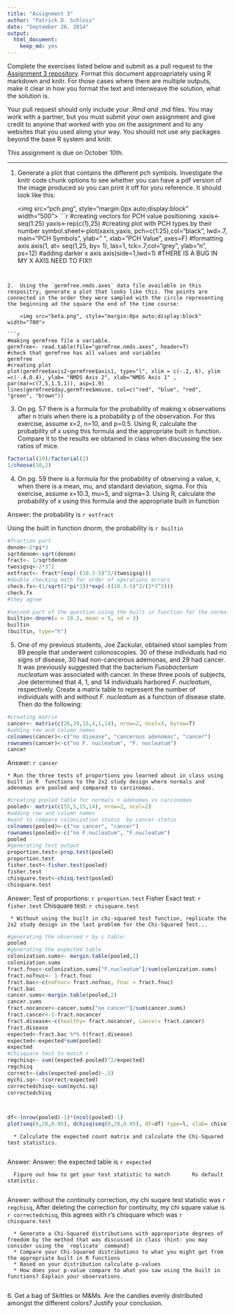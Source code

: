 ```yaml
---
title: "Assignment 3"
author: "Patrick D. Schloss"
date: "September 26, 2014"
output:
  html_document:
    keep_md: yes
---
```


Complete the exercises listed below and submit as a pull request to the [Assignment 3 repository](http://www.github.com/microbialinformatics/assignment03).  Format this document approapriately using R markdown and knitr. For those cases where there are multiple outputs, make it clear in how you format the text and interweave the solution, what the solution is.

Your pull request should only include your *.Rmd and *.md files. You may work with a partner, but you must submit your own assignment and give credit to anyone that worked with you on the assignment and to any websites that you used along your way. You should not use any packages beyond the base R system and knitr.

This assignment is due on October 10th.

------

1.  Generate a plot that contains the different pch symbols. Investigate the knitr code chunk options to see whether you can have a pdf version of the image produced so you can print it off for yoru reference. It should look like this:

    <img src="pch.png", style="margin:0px auto;display:block" width="500">
```r


#creating vectors for PCH value positioning.
xaxis<-seq(1:25)
yaxis<-rep(c(1),25)
#creating plot with PCH types by their number
symbol.sheet<-plot(xaxis,yaxis, pch=c(1:25),col="black", lwd=.7, main="PCH Symbols", ylab=" ", xlab="PCH Value", axes=F)
#formatting axis
axis(1, at= seq(1,25, by= 1), las=1, tck=.7,col="grey", ylab="n", ps=12)
#adding darker x axis
axis(side=1,lwd=1)
#THERE IS A BUG IN MY X AXIS NEED TO FIX!!











```


2.  Using the `germfree.nmds.axes` data file available in this respositry, generate a plot that looks like this. The points are connected in the order they were sampled with the circle representing the beginning ad the square the end of the time course:

    <img src="beta.png", style="margin:0px auto;display:block" width="700">

```r
#making germfree file a variable.
germfree<- read.table(file="germfree.nmds.axes", header=T)
#check that germfree has all values and variables
germfree
#creating plot
plot(germfree$axis2~germfree$axis1, type="l", xlim = c(-.2,.6), ylim =c(-.4,0.4), ylab= "NMDS Axis 2", xlab="NMDS Axis 1" , par(mar=c(7,5,1.5,1)), asp=1.9)  
lines(germfree$day,germfree$mouse, col=c("red", "blue", "red", "green", "brown"))
```

3.  On pg. 57 there is a formula for the probability of making x observations after n trials when there is a probability p of the observation.  For this exercise, assume x=2, n=10, and p=0.5.  Using R, calculate the probability of x using this formula and the appropriate built in function. Compare it to the results we obtained in class when discussing the sex ratios of mice.
```r
factorial(10)/factorial(2)
1/choose(10,2)

```


4.  On pg. 59 there is a formula for the probability of observing a value, x, when there is a mean, mu, and standard deviation, sigma.  For this exercise, assume x=10.3, mu=5, and sigma=3.  Using R, calculate the probability of x using this formula and the appropriate built in function

Answer: the probability is `r extfract`

Using the built in function dnorm, the probability is `r builtin` 


```r
#fraction part
denom<-2*pi*3
sqrtdenom<-sqrt(denom)
fract<- 1/sqrtdenom
twosigsq<-2*3^2
extfract<- fract*(exp(-(10.3-5)^2/(twosigsq)))
#double checking math for order of operations errors
check.fx<-(1/sqrt(2*pi*3))*exp(-((10.3-5)^2/(2*3^2)))
check.fx
#they agree

#second part of the question using the built in function for the normal distribution.
builtin<-dnorm(x = 10.3, mean = 5, sd = 3)
builtin
(builtin, type="h")


```


5.  One of my previous students, Joe Zackular, obtained stool samples from 89 people that underwent colonoscopies.  30 of these individuals had no signs of disease, 30 had non-cancerous ademonas, and 29 had cancer.  It was previously suggested that the bacterium *Fusobacterium nucleatum* was associated with cancer.  In these three pools of subjects, Joe determined that 4, 1, and 14 individuals harbored *F. nucleatum*, respectively. Create a matrix table to represent the number of individuals with and without _F. nucleatum_ as a function of disease state.  Then do the following:


```r
#creating matrix
cancer<- matrix(c(26,29,15,4,1,14), nrow=2, ncol=3, byrow=T)
#adding row and column names
colnames(cancer)<-c("no disease", "cancerous adenomas", "cancer")
rownames(cancer)<-c("no F. nucleatum", "F. nucleatum")
cancer
```
Answer: `r cancer`

    * Run the three tests of proportions you learned about in class using built in R  functions to the 2x2 study design where normals and adenomas are pooled and compared to carcinomas.

```r
#creating pooled table for normals + adenomas vs carcinomas
pooled<- matrix(c(55,5,15,14), nrow=2, ncol=2)
#adding row and column names
#want to compare colonization status  by cancer status
colnames(pooled)<-c("no cancer", "cancer")
rownames(pooled)<-c("no F.nucleatum", "F.nucleatum")
pooled
#generating test output
proportion.test<-prop.test(pooled)
proportion.test
fisher.test<-fisher.test(pooled)
fisher.test
chisquare.test<-chisq.test(pooled)
chisquare.test
```
Answer: Test of proportions: `r proportion.test`
Fisher Exact test: `r fisher.test`
Chisquare test: `r chisquare.test` 

     * Without using the built in chi-squared test function, replicate the 2x2 study design in the last problem for the Chi-Squared Test...

```r
#generating the observed r by c table:
pooled
#generating the expected table
colonization.sums<- margin.table(pooled,1)
colonization.sums
fract.fnuc<-colonization.sums["F.nucleatum"]/sum(colonization.sums)
fract.nofnuc<- 1-fract.fnuc
fract.bac<-c(noFnuc= fract.nofnuc, Fnuc = fract.fnuc)
fract.bac
cancer.sums<-margin.table(pooled,2)
cancer.sums
fract.nocancer<-cancer.sums["no cancer"]/sum(cancer.sums)
fract.cancer<-1-fract.nocancer
fract.disease<-c(healthy= fract.nocancer, cancer= fract.cancer)
fract.disease
expected<-fract.bac %*% t(fract.disease)
expected<-expected*sum(pooled)
expected
#chisquare test to match r
regchisq<- sum((expected-pooled)^2/expected)
regchisq
correct<-(abs(expected-pooled)-.5)
mychi.sq<- (correct/expected)
correctedchisq<-sum(mychi.sq)
correctedchisq



df<-(nrow(pooled)-1)*(ncol(pooled)-1)
plot(seq(0,20,0.05), dchisq(seq(0,20,0.05), df=df) type=l, xlab= chise)

```
     
      * Calculate the expected count matrix and calculate the Chi-Squared test statistics. 
      
Answer: Answer: the expected table is `r expected`

      Figure out how to get your test statistic to match       Rs default statistic.
      
Answer: without the continuity correction, my chi suqare test statistic was `r regchisq`,  After deleting the correction for continuity, my chi square value is `r correctedchisq`, this agrees with r's chisquare which was `r chisquare.test`
 
      *	Generate a Chi-Squared distributions with approporiate degrees of freedom by the method that was discussed in class (hint: you may consider using the `replicate` command)
      * Compare your Chi-Squared distributions to what you might get from the appropriate built in R functions
      * Based on your distribution calculate p-values
      * How does your p-value compare to what you saw using the built in functions? Explain your observations.
```r

```


6\.  Get a bag of Skittles or M&Ms.  Are the candies evenly distributed amongst the different colors?  Justify your conclusion.

